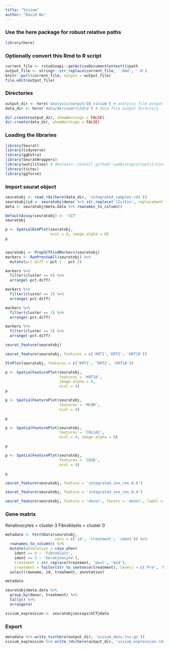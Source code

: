 ```yaml
---
title: "Visium"
author: "David Wu"
---
```



### Use the here package for robust relative paths
```r
library(here)
```

### Optionally convert this Rmd to R script 
```r
current_file <- rstudioapi::getActiveDocumentContext()$path
output_file <- stringr::str_replace(current_file, '.Rmd', '.R')
knitr::purl(current_file, output = output_file)
file.edit(output_file)
```

### Directories
```r
output_dir <- here('analysis/output/10_visium') # analysis file output directory
data_dir <- here('data/derived/tildra') # data file output directory

dir.create(output_dir, showWarnings = FALSE)
dir.create(data_dir, showWarnings = FALSE)
```

### Loading the libraries
```r
library(Seurat) 
library(tidyverse)
library(ggExtra)
library(SeuratWrappers)
library(wutilities) # devtools::install_github('symbiologist/wutilities')
library(tictoc)
library(ggforce)
```
### Import seurat object
```r
seuratobj <- read_rds(here(data_dir, 'integrated_samples.rds'))
seuratobj$id <- seuratobj$donor %>% str_replace('[Ss]kin', replacement = 'S')
meta <- seuratobj@meta.data %>% rownames_to_column()

DefaultAssay(seuratobj) <- 'SCT'
seuratobj
```
```r
p <- SpatialDimPlot(seuratobj, 
                    ncol = 4, image.alpha = 0) 
p
```


```r

```


```r
seuratobj <- PrepSCTFindMarkers(seuratobj)
markers <- RunPrestoAll(seuratobj) %>% 
  mutate(pct.diff = pct.1 - pct.2)
```
```r
markers %>% 
  filter(cluster == 0) %>% 
  arrange(-pct.diff)
```

```r
markers %>% 
  filter(cluster == 1) %>% 
  arrange(-pct.diff)
```
```r
markers %>% 
  filter(cluster == 2) %>% 
  arrange(-pct.diff)
```

```r
markers %>% 
  filter(cluster == 3) %>% 
  arrange(-pct.diff)
```
```r
seurat_feature(seuratobj)
```
```r
seurat_feature(seuratobj, features = c('KRT1','KRT2', 'KRT10'))
```
```r
VlnPlot(seuratobj, features = c('KRT1', 'KRT2', 'KRT10'))
```
```r
p <- SpatialFeaturePlot(seuratobj,
                        features = 'KRT10',
                        image.alpha = 0,
                        ncol = 4)
p
```


```r
p <- SpatialFeaturePlot(seuratobj,
                        features = 'MCAM',
                        ncol = 4)

p
```
```r
p <- SpatialFeaturePlot(seuratobj,
                        features = 'COL1A1',
                        ncol = 4, image.alpha = 0)

p
```
```r
p <- SpatialFeaturePlot(seuratobj,
                        features = 'CD3D',
                        ncol = 4)

p
```


```r
seurat_feature(seuratobj, feature = 'integrated_snn_res.0.4')
```
```r
seurat_feature(seuratobj, feature = 'integrated_snn_res.0.4')
```

```r
seurat_feature(seuratobj, feature = 'donor', facets = 'donor', label = FALSE)
```
### Gene matrix
Keratinocytes = cluster 3
Fibroblasts = cluster 0
```r
metadata <- FetchData(seuratobj,
                      vars = c('id', 'treatment', 'ident')) %>% 
  rownames_to_column() %>% 
  mutate(annotation = case_when(
    ident == 0 ~ 'fibroblast',
    ident == 3 ~ 'keratinocyte'),
    treatment = str_replace(treatment, 'post', 'mid'),
    treatment = factor(str_to_sentence(treatment), levels = c('Pre', 'Mid', 'None'))) %>% 
  select(rowname, id, treatment, annotation)

metadata
```
```r
seuratobj@meta.data %>% 
  group_by(donor, treatment) %>% 
  tally() %>% 
  arrange(n)
```

```r
visium_expression <- seuratobj@assays$SCT@data
```

### Export
```r
metadata %>% write_tsv(here(output_dir, 'visium_meta.tsv.gz'))
visium_expression %>% write_rds(here(output_dir, 'visium_expression.rds'))

```




```r

```

